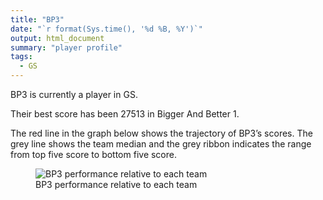 ```yaml
---
title: "BP3"
date: "`r format(Sys.time(), '%d %B, %Y')`"
output: html_document
summary: "player profile"
tags:
  - GS
---
```


BP3 is currently a player in GS.

Their best score has been 27513 in Bigger And Better 1.

The red line in the graph below shows the trajectory of BP3's scores. The grey line shows the team median and the grey ribbon indicates the range from top five score to bottom five score.

![BP3 performance relative to each team](BP3.jpg)
